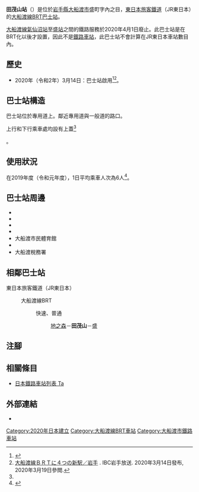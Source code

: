 {{NoteTA|G1=Transport
|T=zh-hans:田茂山站;zh-hk:田茂山站;zh-tw:田茂山車站;
|1=zh-hans:田茂山站;zh-hk:田茂山站;zh-tw:田茂山車站;
}}
{{Infobox station
|公司色 = green
|站名 = 田茂山
|圖片 = JRE BRT Jinomori-station.jpg
|圖片說明 = 氣仙沼方向月台（2020年3月）
|日文原名 = 田茂山
|平假名 = たもやま
|羅馬拼音 = Tamoyama
|副站名 = 
|電報略號 = 
|所在地 = {{JPN}}[[岩手縣|岩手縣]][[大船渡市|大船渡市]]盛町字內之目
|座標 = {{coord|39|4|48|N|141|42|48.5|E|type:railwaystation_region:JP-24|display=inline,title}}
|車站構造 = [[地面車站|地面車站]]
|月台配置 =
|啟用年月日 = 2020年（[[令和|令和]]2年）3月14日
|廢站年月日 = 
|乘客人數 = 6
|上下車人次 = 
|統計年度 = 2019
|轉車 = 
|全寬備註 = [[無人車站|無人車站]]
|adjacent = {{Adjacent stations|system=東日本旅客鐵道|line=大船渡線BRT|left=地之森|right=盛|note-left=1.0km|note-mid=距離[[一之關站|一之關]]105.0km<br>距離[[氣仙沼站|氣仙沼]]43.0km|note-right=0.7km}}
}}
'''田茂山站'''（{{jpn|j=田茂山駅|hg=たもやまえき|rm=Tamoyama eki|f=y}}）是位於[[岩手縣|岩手縣]][[大船渡市|大船渡市]]盛町字內之目，[[東日本旅客鐵道|東日本旅客鐵道]]（JR東日本）的[[大船渡線|大船渡線]][[BRT|BRT]][[巴士站|巴士站]]。

[[大船渡線|大船渡線]][[氣仙沼站|氣仙沼站]]至[[盛站|盛站]]之間的鐵路服務於2020年4月1日廢止。此巴士站是在BRT化以後才設置，因此不是[[鐵路車站|鐵路車站]]，此巴士站不會計算在JR東日本車站數目內。

== 歷史 ==
* 2020年（令和2年）3月14日：巴士站啟用<ref>{{Cite press release|url=https://www.jr-morioka.com/cgi-bin/pdf/press/pdf_1579670434_1.pdf|title=気仙沼線BRT・大船渡線BRTダイヤ改正について|format=PDF|publisher=東日本旅客鐵道盛岡分社、東日本旅客鐵道仙台分社|language=ja|date=2020-01-22|accessdate=2020-01-23|archiveurl=https://web.archive.org/web/20200123093301/https://www.jr-morioka.com/cgi-bin/pdf/press/pdf_1579670434_1.pdf|archivedate=2020-01-23}}</ref><ref>[https://news.ibc.co.jp/item_38907.html 大船渡線ＢＲＴに４つの新駅／岩手] {{Wayback|url=https://news.ibc.co.jp/item_38907.html |date=20200315124412 }}{{ja icon}}. IBC岩手放送. 2020年3月14日發布, 2020年3月19日參閲.</ref>。

== 巴士站構造 ==
巴士站位於專用道上。鄰近專用道與一般道的路口。

上行和下行乘車處均設有上蓋<ref name="press/20200218">{{Cite press release|url=https://www.jr-morioka.com/cgi-bin/pdf/press/pdf_1582094136_1.pdf|title=大船渡線BRT新駅「大船渡丸森駅」「地ノ森駅」「田茂山駅」の駅設備について|format=PDF|publisher=東日本旅客鐵道盛岡分社|date=2020-02-18|accessdate=2020-02-19|archiveurl=https://web.archive.org/web/20200219073712/https://www.jr-morioka.com/cgi-bin/pdf/press/pdf_1582094136_1.pdf|archivedate=2020-02-19|language=ja}}</ref>。

== 使用狀況 ==
在2019年度（令和元年度），1日平均乘車人次為6人<ref>{{Cite web|url=https://www.jreast.co.jp/passenger/2019_brt.html|title=BRT駅別乗車人員（2019年度）|publisher=東日本旅客鐵道|language=ja|accessdate=2020-07-19|archive-date=2021-01-10|archive-url=https://web.archive.org/web/20210110082656/https://www.jreast.co.jp/passenger/2019_brt.html|dead-url=no}}</ref>。

== 巴士站周邊 ==
* {{Translink|ja|岩手県道230号丸森権現堂線|岩手縣道230號丸森權現堂線}}
* {{Translink|ja|国道45号|國道45號}}
* {{Translink|ja|大船渡市民文化会館・市立図書館 リアスホール|大船渡市民文化會館·市立圖書館 谷灣堂}}
* {{Translink|ja|大船渡警察署|大船渡警署}}
* 大船渡市民體育館
* {{Translink|ja|大船渡郵便局|大船渡郵局}}
* 大船渡稅務署

== 相鄰巴士站 ==
; 東日本旅客鐵道（JR東日本）
: {{Color|#f18e44|■}}大船渡線BRT
:: {{color|red|□}}快速、{{color|gray|■}}普通
::: [[地之森站|地之森]]－'''田茂山'''－[[盛站|盛]]
== 注腳 ==
{{Reflist}}
== 相關條目 ==
{{commonscat|Tamoyama Station}}
* [[日本鐵路車站列表_Ta|日本鐵路車站列表 Ta]]
== 外部連結 ==
* {{外部連結/JR東日本車站|filename=1755|name=田茂山}}{{ja icon}}
{{大船渡線}}
{{DEFAULTSORT:Tamoyama}}
[[Category:2020年日本建立|Category:2020年日本建立]]
[[Category:大船渡線BRT車站|Category:大船渡線BRT車站]]
[[Category:大船渡市鐵路車站|Category:大船渡市鐵路車站]]